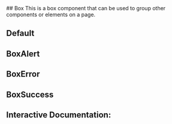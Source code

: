 
<Meta of={Story} />
## Box
This is a box component that can be used to group other components or elements on a page.

## Default
<Canvas of={Story.Default} />

## BoxAlert
<Canvas of={Story.BoxAlert} />

## BoxError
<Canvas of={Story.BoxError} />

## BoxSuccess
<Canvas of={Story.BoxSuccess} />


## Interactive Documentation:
<Primary />
<Controls />
